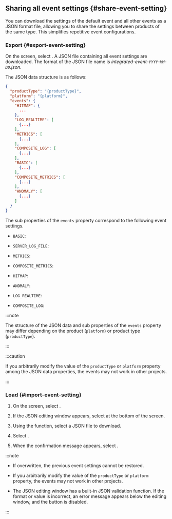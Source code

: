 ## Sharing all event settings {#share-event-setting}

You can download the settings of the default event and all other events as a JSON format file, allowing you to share the settings between products of the same type. This simplifies repetitive event configurations.

### Export {#export-event-setting}

On the screen, select <Cmdname sid="BTN07762" className="uitext" />. A JSON file containing all event settings are downloaded. The format of the JSON file name is _integrated-event-`YYYY`-`MM`-`DD`.json_.

The JSON data structure is as follows:

```json title="integrated-event"
{
  "productType": "{productType}",
  "platform": "{platform}",
  "events": {
    "HITMAP": {
      ...
    },
    "LOG_REALTIME": [
      {...}
    ],
    "METRICS": [
      {...}
    ],
    "COMPOSITE_LOG": [
      {...}
    ],
    "BASIC": [
      {...}
    ],
    "COMPOSITE_METRICS": [
      {...}
    ],
    "ANOMALY": [
      {...}
    ]
  }
}
```

The sub properties of the `events` property correspond to the following event settings.

<InDoc product="java,php,python,nodejs,golang,dotnet,kubernetes"><ImgLang img='event-config-v2-all-events-apm-k8s.png' desc='Events' /></InDoc>

<InDoc product="postgresql,oracle,mysql,mssql,tibero,cubrid,altibase,redis,mongodb"><ImgLang img='event-config-v2-all-events-apm-k8s.png' desc='Events' /></InDoc>

<InDoc product="server"><ImgLang img='event-config-v2-all-events-server.png' desc='Events' /></InDoc>

<InDoc product="browser"><ImgLang img='event-config-v2-all-events-browser.png' desc='Events' /></InDoc>

<InDoc product="npm"><ImgLang img='event-config-v2-all-events-npm.png' desc='Events' /></InDoc>

- `BASIC`: <Cmdname sid="default" className="uitext" />

<InDoc product="server">

- `SERVER_LOG_FILE`: <Cmdname sid="sm_log_event_tab" className="uitext" />

</InDoc>

- `METRICS`: <Cmdname sid="metrics" className="uitext" />

<Xclude product="npm">

- `COMPOSITE_METRICS`: <Cmdname sid="composite_metrics" className="uitext" />

</Xclude>

<InDoc product="java,php,python,nodejs,golang,dotnet,kubernetes">

- `HITMAP`: <Cmdname sid="hitmap_pattern" className="uitext" />

</InDoc>

<Xclude product="browser,npm">

- `ANOMALY`: <Cmdname sid="anomaly_detection" className="uitext" />

- `LOG_REALTIME`: <Cmdname sid="realtime_log_event" className="uitext" />

- `COMPOSITE_LOG`: <Cmdname sid="composite_log_event" className="uitext" />

</Xclude>

:::note

The structure of the JSON data and sub properties of the `events` property may differ depending on the product (`platform`) or product type (`productType`).

:::

:::caution

If you arbitrarily modify the value of the `productType` or `platform` property among the JSON data properties, the events may not work in other projects.

:::

### Load {#import-event-setting}

1. On the screen, select <Cmdname sid="BTN07761" className="uitext" />.

2. If the JSON editing window appears, select <Cmdname sid="load" className="uitext" /> at the bottom of the screen.

   <ImgLang img='event-config-v2-json-batch-edit.png' desc='JSON Batch Edit' />

3. Using the <Cmdname sid="BTN07762" className="uitext" /> function, select a JSON file to download.

4. Select <Cmdname sid="overwrite" className="uitext" />.

5. When the confirmation message appears, select <Cmdname sid="overwrite" className="uitext" />.

:::note

- If overwritten, the previous event settings cannot be restored.

- If you arbitrarily modify the value of the `productType` or `platform` property, the events may not work in other projects.

- The JSON editing window has a built-in JSON validation function. If the format or value is incorrect, an error message appears below the editing window, and the <Cmdname sid="overwrite" className="uitext" /> button is disabled.

  <ImgLang img='event-config-v2-all-events-json-validate.png' />

:::

